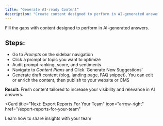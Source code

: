 ```yaml
---
title: "Generate AI-ready Content"
description: "Create content designed to perform in AI-generated answers"
---
```


Fill the gaps with content designed to perform in AI-generated answers.

## Steps:

* Go to *Prompts* on the sidebar navigation  
* Click a prompt or topic you want to optimize  
* Audit prompt ranking, score, and sentiments  
* Navigate to *Content Plans* and Click 'Generate New Suggestions'  
* Generate draft content (blog, landing page, FAQ snippet). You can edit or enrich the content, then publish to your website or CMS

**Result:** Fresh content tailored to increase your visibility and relevance in AI answers.

<Card
  title="Next: Export Reports For Your Team"
  icon="arrow-right"
  href="/export-reports-for-your-team"
>
  Learn how to share insights with your team
</Card>
